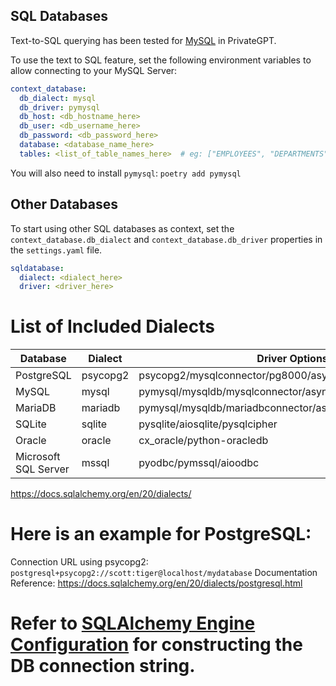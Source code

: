 ## SQL Databases
Text-to-SQL querying has been tested for [MySQL](https://www.mysql.com/) in PrivateGPT.

To use the text to SQL feature, set the following environment variables to allow connecting to your MySQL Server:

```yaml
context_database:
  db_dialect: mysql
  db_driver: pymysql
  db_host: <db_hostname_here>
  db_user: <db_username_here>
  db_password: <db_password_here>
  database: <database_name_here>
  tables: <list_of_table_names_here>  # eg: ["EMPLOYEES", "DEPARTMENTS"]
```

You will also need to install `pymysql`: `poetry add pymysql`

## Other Databases
To start using other SQL databases as context, set the `context_database.db_dialect` and `context_database.db_driver` properties in the `settings.yaml` file.

```yaml
sqldatabase:
  dialect: <dialect_here>
  driver: <driver_here>
```

# List of Included Dialects 

| Database              | Dialect  | Driver Options                                            |
|-----------------------|----------|---------------------------------------------------------- |
| PostgreSQL            | psycopg2 | psycopg2/mysqlconnector/pg8000/asyncpg/                   |
| MySQL                 | mysql    | pymysql/mysqldb/mysqlconnector/asyncmy/aiomysql/cymysql   |
| MariaDB               | mariadb  | pymysql/mysqldb/mariadbconnector/asyncmy/aiomysql/cymysql |
| SQLite                | sqlite   | pysqlite/aiosqlite/pysqlcipher                            |
| Oracle                | oracle   | cx_oracle/python-oracledb                                 |
| Microsoft SQL Server  | mssql    | pyodbc/pymssql/aioodbc                                    |

https://docs.sqlalchemy.org/en/20/dialects/

# Here is an example for PostgreSQL:
Connection URL using psycopg2: `postgresql+psycopg2://scott:tiger@localhost/mydatabase`
Documentation Reference: https://docs.sqlalchemy.org/en/20/dialects/postgresql.html


# Refer to [SQLAlchemy Engine Configuration](https://docs.sqlalchemy.org/en/20/core/engines.html) for constructing the DB connection string.